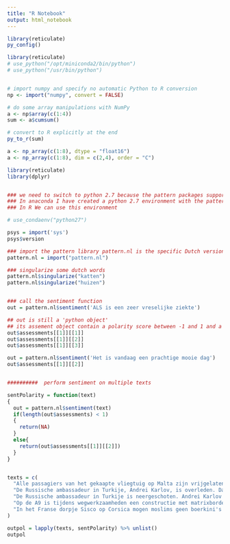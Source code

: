 ```yaml
---
title: "R Notebook"
output: html_notebook
---
```


```r
library(reticulate)
py_config()

```



```r
library(reticulate)
# use_python("/opt/miniconda2/bin/python")
# use_python("/usr/bin/python")


# import numpy and specify no automatic Python to R conversion
np <- import("numpy", convert = FALSE)

# do some array manipulations with NumPy
a <- np$array(c(1:4))
sum <- a$cumsum()

# convert to R explicitly at the end
py_to_r(sum)
```



```r
a <- np_array(c(1:8), dtype = "float16")
a <- np_array(c(1:8), dim = c(2,4), order = "C")
```


```r
library(reticulate)
library(dplyr)


### we need to switch to python 2.7 because the pattern packages supports only python27 and not python3
### In anaconda I have created a python 2.7 environment with the pattern.nl package
### In R We can use this environment 

# use_condaenv("python27")

psys = import('sys')
psys$version

### import the pattern library pattern.nl is the specific Dutch version
pattern.nl = import("pattern.nl")

### singularize some dutch words
pattern.nl$singularize("katten")
pattern.nl$singularize("huizen")


### call the sentiment function
out = pattern.nl$sentiment('ALS is een zeer vreselijke ziekte')

## out is still a 'python object'
## its assement object contain a polarity score between -1 and 1 and a subjectivity score (0,1)
out$assessments[[1]][[1]]
out$assessments[[1]][[2]]
out$assessments[[1]][[3]]

out = pattern.nl$sentiment('Het is vandaag een prachtige mooie dag')
out$assessments[[1]][[2]]


##########  perform sentiment on multiple texts

sentPolarity = function(text)
{
  out = pattern.nl$sentiment(text)
  if(length(out$assessments) < 1)
  {
    return(NA)
  }
  else{
    return(out$assessments[[1]][[2]])
  }
}


texts = c(
  "Alle passagiers van het gekaapte vliegtuig op Malta zijn vrijgelaten. De gijzelnemers hebben zich overgegeven en zijn opgepakt. Het Libische toestel werd vanochtend gekaapt. Aan boord waren 111 passagiers en 7 bemanningsleden. Na een paar uur lieten de kapers de eerste groep passagiers vrij: 25 vrouwen en kinderen. Daarna volgden nog twee groepen.   Rond 15:45 uur maakte premier Joseph Muscat van Malta bekend dat de kaping voorbij was.   Hijackers surrendered, searched and taken in custody. Het zou gaan om twee kapers. Ze dreigden het toestel op te blazen. Lokale media melden dat het zou gaan om aanhangers van de in 2011 overleden Libische dictator Khadaffi. Wat de eisen precies waren, is niet duidelijk.  Het toestel was op weg van Sebha, in het zuidwesten van Libië, naar Tripoli. Malta ligt zo'n 300 kilometer ten noorden van Libië.  ",
  "De Russische ambassadeur in Turkije, Andrei Karlov, is overleden. Dat meldt het Russische persbureau RIA. Karlov werd neergeschoten tijdens een toespraak in een fotomuseum in Ankara. Karlov was aanwezig bij een tentoonstelling in Ankara. Hij werd in zijn rug geschoten door een nog onbekende schutter. De dader zou de tentoonstelling zijn binnengekomen door zich voor te doen als agent. De schutter zou hebben geroepen \"wij sterven in Aleppo, jij sterft hier\", nadat hij Karlov had doodgeschoten. Rusland is militair betrokken bij het conflict in Syrië. De Russen steunen president Assad. Karlov was 62 jaar oud. Hij was sinds 2013 de Russische ambassadeur in Ankara. Na de schietpartij werd Karlov overgebracht naar het ziekenhuis, waar hij is overleden aan zijn verwondingen. De dader is door de politie doodgeschoten.  Bekijk hier de beelden van het moment dat Karlov werd doodgeschoten (let op: schokkende beelden)",
  "De Russische ambassadeur in Turkije is neergeschoten. Andrei Karlov zou zwaargewond zijn geraakt en is overgebracht naar het ziekenhuis. De Turkse krant Hürriyet heeft een foto van Karlov die bloedend op de grond ligt. Hij zou zijn neergeschoten bij een fototentoonstelling. Het Russische ministerie van Buitenlandse Zaken heeft de schietpartij bevestigd. De Turkse zender CNN Turk zegt dat de ambassadeur 'in kritieke toestand' in het ziekenhuis ligt. Volgens persbureau AP hield Karlov een toespraak bij de fototentoonstelling in de Turkse hoofdstad Ankara, toen er geschoten werd. De schutter zou nog steeds rondlopen in het gebouw. Er zou ook nog steeds geschoten worden. De dader van de schietpartij zou een radicale islamist zijn, al is dat nog onbevestigd. Hij zou inmiddels door de politie zijn doodgeschoten, meldden verschillende Turkse media. De Russische ambassadeur in Ankara is Andrej Karlov. Aanslag bij een expositie, volgens @Hurriyet is dit de foto https://t.co/7SOkTnpAj8 pic.twitter.com/7CHqPp6rY2  "  ,
  "Op de A9 is tijdens wegwerkzaamheden een constructie met matrixborden op een auto gevallen. Daarbij zijn in ieder geval een dode en een gewonde gevallen. De snelweg is in beide richtingen dicht. De snelweg was door werkzaamheden al dicht in de richting Amstelveen. Richting Diemen is de weg nu ook afgesloten. Een portaal is de constructie boven de (snel)weg waaraan bijvoorbeeld bewegwijzeringsborden en matrixborden hangen. De ANWB twittert dat 'het helemaal mis gegaan is bij werkzaamheden'. Het gevaarte zou mogelijk uit een kraan zijn gevallen. Daarbij werden twee auto's geraakt. Een bestuurder overleed, de ander moest door de brandweer worden bevrijd.  @at5 @nhnieuws ongeluk op snelweg bij werkzaamheden? Ter hoogte afslag weesp pic.twitter.com/z9xmKr4em3 Rijkswaterstaat verwacht dat de weg tot aan 22.00 uur vanavond dicht blijft. Het verkeer wordt omgeleid via de A2, A12 en A27." ,
  "In het Franse dorpje Sisco op Corsica mogen moslims geen boerkini's meer dragen. Dat heeft burgemeester Ange-Pierre Vivoni van het dorp bepaald. Aanleiding was een vechtpartij gisteren op het strand van het dorp tussen lokale jeugd en families van Noord-Afrikaanse afkomst. Volgens ooggetuigen begon de vechtpartij toen een jongeling op het strand foto's maakte van enkele vrouwen die zwommen in boerkini. De moslims reageerden daarop agressief en al snel waren er rond de 40 dorpsbewoners die de lokale jeugd bijstonden. De auto's van de moslims moesten het daarbij ontgelden. Er zouden bijlen en harpoenen gebruikt zijn bij het incident, waarbij vijf gewonden vielen. Zij mochten snel weer het ziekenhuis uit.  Sisco is de derde Franse plaats deze maand waar de boerkini verboden is. Ook in Cannes en Villeneuve-Loubet is het badpak voor moslima's inmiddels niet meer toegestaan. Meer op rtlnieuws.nl:Moslima Nora vindt verbod op boerkini oneerlijk: 'Wij worden afgerekend op de aanslagen'"
)

outpol = lapply(texts, sentPolarity) %>% unlist()
outpol
```

